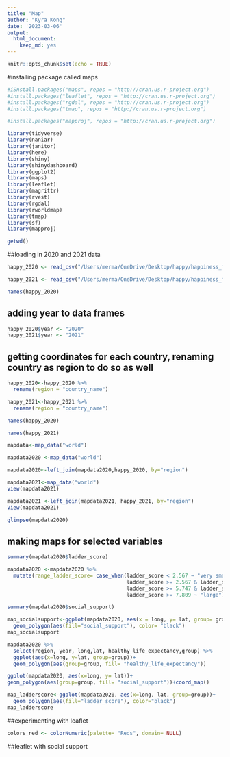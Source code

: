 ```yaml
---
title: "Map"
author: "Kyra Kong"
date: '2023-03-06'
output: 
  html_document: 
    keep_md: yes
---
```


```r
knitr::opts_chunk$set(echo = TRUE)
```

#installing package called maps 
```r
#iSnstall.packages("maps", repos = "http://cran.us.r-project.org")
#install.packages("leaflet", repos = "http://cran.us.r-project.org")
#install.packages("rgdal", repos = "http://cran.us.r-project.org")
#install.packages("tmap", repos = "http://cran.us.r-project.org")
```
```r
#install.packages("mapproj", repos = "http://cran.us.r-project.org")
```

```r
library(tidyverse)
library(naniar)
library(janitor)
library(here)
library(shiny)
library(shinydashboard)
library(ggplot2)
library(maps)
library(leaflet)
library(magrittr)
library(rvest)
library(rgdal)
library(rworldmap)
library(tmap)
library(sf)
library(mapproj)
```
```r
getwd()
```

##loading in 2020 and 2021 data

```r
happy_2020 <- read_csv("/Users/merma/OneDrive/Desktop/happy/happiness_finder/happy_project/happiness_data/2020.csv") %>% clean_names()
```

```r
happy_2021 <- read_csv("/Users/merma/OneDrive/Desktop/happy/happiness_finder/happy_project/happiness_data/2021.csv") %>% clean_names()
```
```r
names(happy_2020)
```

## adding year to data frames
```r
happy_2020$year <- "2020"
happy_2021$year <- "2021"
```

## getting coordinates for each country, renaming country as region to do so as well

```r
happy_2020<-happy_2020 %>% 
  rename(region = "country_name")
```

```r
happy_2021<-happy_2021 %>% 
  rename(region = "country_name")
```
```r
names(happy_2020)
```
```r
names(happy_2021)
```

```r
mapdata<-map_data("world")

```

```r
mapdata2020 <-map_data("world")
```

```r
mapdata2020<-left_join(mapdata2020,happy_2020, by="region")
```


```r
mapdata2021<-map_data("world")
view(mapdata2021)
```

```r
mapdata2021 <-left_join(mapdata2021, happy_2021, by="region")
View(mapdata2021)
```
```r
glimpse(mapdata2020)
```


## making maps for selected variables

```r
summary(mapdata2020$ladder_score)
```
```r
mapdata2020 <-mapdata2020 %>% 
  mutate(range_ladder_score= case_when(ladder_score < 2.567 ~ "very small",
                                       ladder_score >= 2.567 & ladder_score <=5.747 ~ "small",
                                       ladder_score >= 5.747 & ladder_score <7.809 ~"medium",
                                       ladder_score >= 7.809 ~ "large"))
```
```r
summary(mapdata2020$social_support)
```


```r
map_socialsupport<-ggplot(mapdata2020, aes(x = long, y= lat, group= group,))+
  geom_polygon(aes(fill="social_support"), color= "black")
map_socialsupport
```

```r
mapdata2020 %>% 
  select(region, year, long,lat, healthy_life_expectancy,group) %>% 
  ggplot(aes(x=long, y=lat, group=group))+
  geom_polygon(aes(group=group, fill= "healthy_life_expectancy"))
```


```r
ggplot(mapdata2020, aes(x=long, y= lat))+
geom_polygon(aes(group=group, fill= "social_support"))+coord_map()
```


```r
map_ladderscore<-ggplot(mapdata2020, aes(x=long, lat, group=group))+
  geom_polygon(aes(fill="ladder_score"), color="black")
map_ladderscore
```


##experimenting with leaflet
```r
colors_red <- colorNumeric(palette= "Reds", domain= NULL)

```

##leaflet with social support



